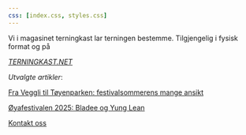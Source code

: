 ```yaml
---
css: [index.css, styles.css]
---
```


<div class="p"> 
Vi i magasinet terningkast lar terningen
bestemme. Tilgjengelig i fysisk format og på
</div>

<div class="frontpage-title">
<a href="https://terningkast.net" target="_blank" rel="noopener noreferrer">
    <em>TERNINGKAST.NET</em>
</a>
</div>

<div>
*Utvalgte artikler*:<br>

[Fra Veggli til Tøyenparken: festivalsommerens mange ansikt](artikler/mnmt-2025.qmd)

[Øyafestivalen 2025: Bladee og Yung Lean](artikler/bladee_yunglean_oya.qmd) <br>
</div>

<div class="bottom-text-center">
<div><a href="mailto:alex@crozier.no"><u>Kontakt oss</u></a></div>
</div>
</div>